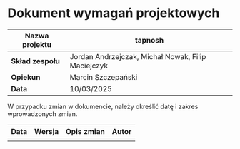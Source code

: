 # Dokument wymagań projektowych

| **Nazwa projektu** | tapnosh                                            |
| ------------------ | -------------------------------------------------- |
| **Skład zespołu**  | Jordan Andrzejczak, Michał Nowak, Filip Maciejczyk |
| **Opiekun**        | Marcin Szczepański                                 |
| **Data**           | 10/03/2025                                         |

W przypadku zmian w dokumencie, należy określić datę i zakres wprowadzonych zmian.

| Data | Wersja | Opis zmian | Autor |
| ---- | ------ | ---------- | ----- |
|      |        |            |       |

